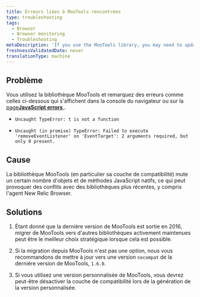 ```yaml
---
title: Erreurs liées à MooTools rencontrées
type: troubleshooting
tags:
  - Browser
  - Browser monitoring
  - Troubleshooting
metaDescription: 'If you use the MooTools library, you may need to update to the nocompat build of MooTools version 1.6.0 to address conflicts.'
freshnessValidatedDate: never
translationType: machine
---
```


## Problème

Vous utilisez la bibliothèque MooTools et remarquez des erreurs comme celles ci-dessous qui s'affichent dans la console du navigateur ou sur la [page<DNT>**JavaScript errors**</DNT> ](/docs/browser/new-relic-browser/browser-pro-features/js-errors-dashboard-examining-errors-over-time).

* `Uncaught TypeError: t is not a function`

* `Uncaught (in promise) TypeError: Failed to execute 'removeEventListener' on 'EventTarget': 2 arguments required, but only 0 present.`

## Cause

La bibliothèque MooTools (en particulier sa couche de compatibilité) mute un certain nombre d'objets et de méthodes JavaScript natifs, ce qui peut provoquer des conflits avec des bibliothèques plus récentes, y compris l'agent New Relic Browser.

## Solutions

1. Étant donné que la dernière version de MooTools est sortie en 2016, migrer de MooTools vers d'autres bibliothèques activement maintenues peut être le meilleur choix stratégique lorsque cela est possible.

2. Si la migration depuis MooTools n'est pas une option, nous vous recommandons de mettre à jour vers une version `nocompat` de la dernière version de MooTools, `1.6.0`.

3. Si vous utilisez une version personnalisée de MooTools, vous devrez peut-être désactiver la couche de compatibilité lors de la génération de la version personnalisée.